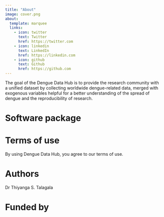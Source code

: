 ```yaml
---
title: "About"
image: cover.png
about:
  template: marquee
  links:
    - icon: twitter
      text: Twitter
      href: https://twitter.com
    - icon: linkedin
      text: LinkedIn
      href: https://linkedin.com
    - icon: github
      text: Github
      href: https://github.com
---
```


The goal of the Dengue Data Hub is to provide the research community with a unified dataset by collecting worldwide dengue-related data, merged with exogenous variables helpful for a better understanding of the spread of dengue and the reproducibility of research.

# Software package


# Terms of use

By using Dengue Data Hub, you agree to our terms of use.

# Authors

Dr Thiyanga S. Talagala

# Funded by
